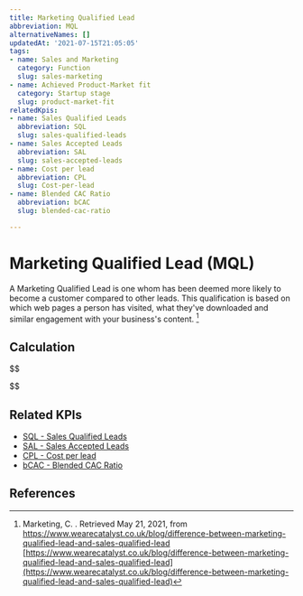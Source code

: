 ```yaml
---
title: Marketing Qualified Lead
abbreviation: MQL
alternativeNames: []
updatedAt: '2021-07-15T21:05:05'
tags:
- name: Sales and Marketing
  category: Function
  slug: sales-marketing
- name: Achieved Product-Market fit
  category: Startup stage
  slug: product-market-fit
relatedKpis:
- name: Sales Qualified Leads
  abbreviation: SQL
  slug: sales-qualified-leads
- name: Sales Accepted Leads
  abbreviation: SAL
  slug: sales-accepted-leads
- name: Cost per lead
  abbreviation: CPL
  slug: Cost-per-lead
- name: Blended CAC Ratio
  abbreviation: bCAC
  slug: blended-cac-ratio

---
```


# Marketing Qualified Lead (MQL)

A Marketing Qualified Lead is one whom has been deemed more likely to become a customer compared to other leads. This qualification is based on which web pages a person has visited, what they've downloaded and similar engagement with your business's content. [^1]

## Calculation

$$

$$



## Related KPIs

- [SQL - Sales Qualified Leads](/en/kpis/sales-qualified-leads)
- [SAL - Sales Accepted Leads](/en/kpis/sales-accepted-leads)
- [CPL - Cost per lead](/en/kpis/Cost-per-lead)
- [bCAC - Blended CAC Ratio](/en/kpis/blended-cac-ratio)

## References

[^1]: Marketing, C.  . Retrieved May 21, 2021, from https://www.wearecatalyst.co.uk/blog/difference-between-marketing-qualified-lead-and-sales-qualified-lead [https://www.wearecatalyst.co.uk/blog/difference-between-marketing-qualified-lead-and-sales-qualified-lead](https://www.wearecatalyst.co.uk/blog/difference-between-marketing-qualified-lead-and-sales-qualified-lead)
